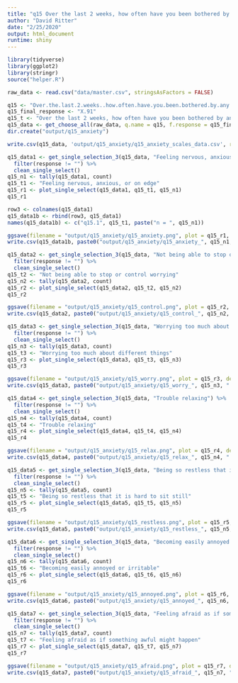 ```yaml
---
title: "q15 Over the last 2 weeks, how often have you been bothered by any of the following problems? (anxiety scales)"
author: "David Ritter"
date: "2/25/2020"
output: html_document
runtime: shiny
---
```

 
```r
library(tidyverse)
library(ggplot2)
library(stringr)
source("helper.R")
```

```r
raw_data <- read.csv("data/master.csv", stringsAsFactors = FALSE)
```

```r
q15 <- "Over.the.last.2.weeks..how.often.have.you.been.bothered.by.any.of.the.following.problems."
q15_final_response <- "X.91"
q15_t <- "Over the last 2 weeks, how often have you been bothered by any of the following problems?"
q15_data <- get_choose_all(raw_data, q.name = q15, f.response = q15_final_response)
dir.create("output/q15_anxiety")
```

```r
write.csv(q15_data, 'output/q15_anxiety/q15_anxiety_scales_data.csv', row.names = FALSE)
```

```r
q15_data1 <- get_single_selection_3(q15_data, "Feeling nervous, anxious, or on edge") %>%
  filter(response != "") %>%
  clean_single_select()
q15_n1 <- tally(q15_data1, count)
q15_t1 <- "Feeling nervous, anxious, or on edge"
q15_r1 <- plot_single_select(q15_data1, q15_t1, q15_n1)
q15_r1
```

```r
row3 <- colnames(q15_data1)
q15_data1b <- rbind(row3, q15_data1)
names(q15_data1b) <- c("q15.1", q15_t1, paste("n = ", q15_n1))
```

```r
ggsave(filename = "output/q15_anxiety/q15_anxiety.png", plot = q15_r1, device = 'png')
write.csv(q15_data1b, paste0("output/q15_anxiety/q15_anxiety_", q15_n1, ".csv"), row.names = FALSE)
```

```r
q15_data2 <- get_single_selection_3(q15_data, "Not being able to stop or control worrying") %>%
  filter(response != "") %>%
  clean_single_select()
q15_t2 <- "Not being able to stop or control worrying"
q15_n2 <- tally(q15_data2, count)
q15_r2 <- plot_single_select(q15_data2, q15_t2, q15_n2)
q15_r2
```

```r
ggsave(filename = "output/q15_anxiety/q15_control.png", plot = q15_r2, device = 'png')
write.csv(q15_data2, paste0("output/q15_anxiety/q15_control_", q15_n2, ".csv"), row.names = FALSE)
```

```r
q15_data3 <- get_single_selection_3(q15_data, "Worrying too much about different things") %>%
  filter(response != "") %>%
  clean_single_select()
q15_n3 <- tally(q15_data3, count)
q15_t3 <- "Worrying too much about different things"
q15_r3 <- plot_single_select(q15_data3, q15_t3, q15_n3)
q15_r3
```

```r
ggsave(filename = "output/q15_anxiety/q15_worry.png", plot = q15_r3, device = 'png')
write.csv(q15_data3, paste0("output/q15_anxiety/q15_worry_", q15_n3, ".csv"), row.names = FALSE)
```

```r
q15_data4 <- get_single_selection_3(q15_data, "Trouble relaxing") %>%
  filter(response != "") %>%
  clean_single_select()
q15_n4 <- tally(q15_data4, count)
q15_t4 <- "Trouble relaxing"
q15_r4 <- plot_single_select(q15_data4, q15_t4, q15_n4)
q15_r4
```

```r
ggsave(filename = "output/q15_anxiety/q15_relax.png", plot = q15_r4, device = 'png')
write.csv(q15_data4, paste0("output/q15_anxiety/q15_relax_", q15_n4, ".csv"), row.names = FALSE)
```

```r
q15_data5 <- get_single_selection_3(q15_data, "Being so restless that it is hard to sit still") %>%
  filter(response != "") %>%
  clean_single_select()
q15_n5 <- tally(q15_data5, count)
q15_t5 <- "Being so restless that it is hard to sit still"
q15_r5 <- plot_single_select(q15_data5, q15_t5, q15_n5)
q15_r5
```

```r
ggsave(filename = "output/q15_anxiety/q15_restless.png", plot = q15_r5, device = 'png')
write.csv(q15_data5, paste0("output/q15_anxiety/q15_restless_", q15_n5, ".csv"), row.names = FALSE)
```

```r
q15_data6 <- get_single_selection_3(q15_data, "Becoming easily annoyed or irritable") %>%
  filter(response != "") %>%
  clean_single_select()
q15_n6 <- tally(q15_data6, count)
q15_t6 <- "Becoming easily annoyed or irritable"
q15_r6 <- plot_single_select(q15_data6, q15_t6, q15_n6)
q15_r6
```

```r
ggsave(filename = "output/q15_anxiety/q15_annoyed.png", plot = q15_r6, device = 'png')
write.csv(q15_data6, paste0("output/q15_anxiety/q15_annoyed_", q15_n6, ".csv"), row.names = FALSE)
```

```r
q15_data7 <- get_single_selection_3(q15_data, "Feeling afraid as if something awful might happen") %>%
  filter(response != "") %>%
  clean_single_select()
q15_n7 <- tally(q15_data7, count)
q15_t7 <- "Feeling afraid as if something awful might happen"
q15_r7 <- plot_single_select(q15_data7, q15_t7, q15_n7)
q15_r7
```

```r
ggsave(filename = "output/q15_anxiety/q15_afraid.png", plot = q15_r7, device = 'png')
write.csv(q15_data7, paste0("output/q15_anxiety/q15_afraid_", q15_n7, ".csv"), row.names = FALSE)
```
